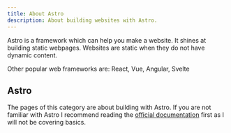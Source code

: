 ```yaml
---
title: About Astro
description: About building websites with Astro.
---
```


Astro is a framework which can help you make a website. It shines at building static webpages. Websites are static when they do not have dynamic content.

Other popular web frameworks are: React, Vue, Angular, Svelte

## Astro

The pages of this category are about building with Astro. If you are not familiar with Astro I recommend reading the [official documentation](https://astro.build/) first as I will not be covering basics.